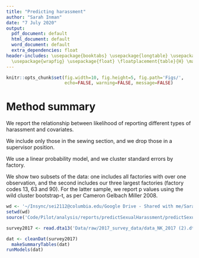 ```yaml
---
title: "Predicting harassment"
author: "Sarah Inman"
date: "7 July 2020"
output:
  pdf_document: default
  html_document: default
  word_document: default
  extra_dependencies: float
header-includes: \usepackage{booktabs} \usepackage{longtable} \usepackage{array} \usepackage{multirow} \usepackage{dcolumn} \usepackage{rotating}
  \usepackage{wrapfig} \usepackage{float} \floatplacement{table}{H} \maxdeadcycles=200
---
```


```r
knitr::opts_chunk$set(fig.width=10, fig.height=5, fig.path='Figs/',
                      echo=FALSE, warning=FALSE, message=FALSE)

```
# Method summary

We report the relationship between likelihood of reporting different types of harassment and covariates.

We include only those in the sewing section, and we drop those in a supervisor position.

We use a linear probability model, and we cluster standard errors by factory.

We show two subsets of the data: one includes all factories with over one observation, and the second includes our three largest factories (factory codes 13, 63 and 90). For the latter sample, we report p values using the wild cluster bootstrap-t, as per Cameron Gelbach Miller 2008. 

```r

wd <- '~/Insync/sei2112@columbia.edu/Google Drive - Shared with me/Sarah Summer 2020/COVID-19/'
setwd(wd)
source('Code/Pilot/analysis/reports/predictSexualHarassment/predictSexualHarassment.R')

survey2017 <- read.dta13('Data/raw/2017_survey_data/data_NK_2017 (2).dta') 

dat <- cleanDat(survey2017)
  makeSummaryTables(dat)
runModels(dat)

```

